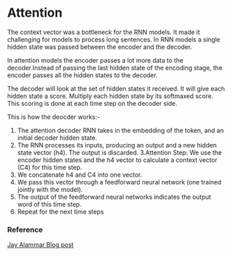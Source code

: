 # Attention

The context vector was a bottleneck for the RNN models. It made it challenging for models to process long sentences. In RNN models a single hidden state was passed between the encoder and the decoder.

In attention models the encoder passes a lot more data to the decoder.Instead of passing the last hidden state of the encoding stage, the encoder passes all the hidden states to the decoder.

The decoder will look at the set of hidden states it received. It will give each hidden state a score. Multiply each hidden state by its softmaxed score. This scoring is done at each time step on the decoder side.

This is how the deocder works:-

1. The attention decoder RNN takes in the embedding of the <END> token, and an initial decoder hidden state.
2. The RNN processes its inputs, producing an output and a new hidden state vector (h4). The output is discarded.
3.Attention Step: We use the encoder hidden states and the h4 vector to calculate a context vector (C4) for this time step.
4. We concatenate h4 and C4 into one vector.
5. We pass this vector through a feedforward neural network (one trained jointly with the model).
6. The output of the feedforward neural networks indicates the output word of this time step.
7. Repeat for the next time steps

### Reference
[Jay Alammar Blog post](https://jalammar.github.io/visualizing-neural-machine-translation-mechanics-of-seq2seq-models-with-attention/)




